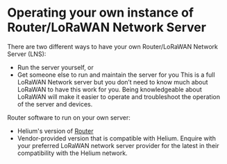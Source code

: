 # Operating your own instance of Router/LoRaWAN Network Server


There are two different ways to have your own Router/LoRaWAN Network Server (LNS):
* Run the server yourself, or
* Get someone else to run and maintain the server for you
This is a full LoRaWAN Network server but you don’t need to know much about LoRaWAN to have this work for you. Being knowledgeable about LoRaWAN will make it easier to operate and troubleshoot the operation of the server and devices.

Router software to run on your own server:
* Helium's version of [Router](https://github.com/helium/router)
* Vendor-provided version that is compatible with Helium. Enquire with your preferred LoRaWAN network server provider for the latest in their compatibility with the Helium network.

